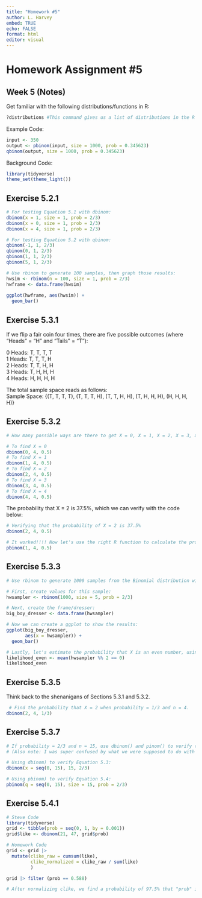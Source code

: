 ```yaml
---
title: "Homework #5"
author: L. Harvey 
embed: TRUE 
echo: FALSE
format: html
editor: visual
---
```


# Homework Assignment #5

## Week 5 (Notes)

Get familiar with the following distributions/functions in R:

```r
?distributions #This command gives us a list of distributions in the R Studio package, including details on different distibution types and a breakdown of their arguments. 
```

Example Code:

```r
input <- 350
output <- pbinom(input, size = 1000, prob = 0.345623)
qbinom(output, size = 1000, prob = 0.345623)
```

Background Code:

```r
library(tidyverse)
theme_set(theme_light())
```

## Exercise 5.2.1

```r
# For testing Equation 5.1 with dbinom: 
dbinom(x = 1, size = 1, prob = 2/3)
dbinom(x = 0, size = 1, prob = 2/3)
dbinom(x = 4, size = 1, prob = 2/3)

# For testing Equation 5.2 with qbinom: 
qbinom(-1, 1, 2/3)
qbinom(0, 1, 2/3)
qbinom(1, 1, 2/3)
qbinom(5, 1, 2/3)

# Use rbinom to generate 100 samples, then graph those results: 
hwsim <- rbinom(n = 100, size = 1, prob = 2/3)
hwframe <- data.frame(hwsim)
       
ggplot(hwframe, aes(hwsim)) +
  geom_bar()
```

## Exercise 5.3.1

If we flip a fair coin four times, there are five possible outcomes (where "Heads" = "H" and "Tails" = "T"):

0 Heads: T, T, T, T\
1 Heads: T, T, T, H\
2 Heads: T, T, H, H\
3 Heads: T, H, H, H\
4 Heads: H, H, H, H

The total sample space reads as follows:\
Sample Space: {(T, T, T, T), (T, T, T, H), (T, T, H, H), (T, H, H, H), (H, H, H, H)}

## Exercise 5.3.2

```r
# How many possible ways are there to get X = 0, X = 1, X = 2, X = 3, and X = 4?

# To find X = 0 
dbinom(0, 4, 0.5)
# To find X = 1
dbinom(1, 4, 0.5)
# To find X = 2
dbinom(2, 4, 0.5)
# To find X = 3
dbinom(3, 4, 0.5)
# To find X = 4
dbinom(4, 4, 0.5)
```

The probability that X = 2 is 37.5%, which we can verify with the code below:

```r
# Verifying that the probability of X = 2 is 37.5%
dbinom(2, 4, 0.5)

# It worked!!!! Now let's use the right R function to calculate the probability of X being less than 1: 
pbinom(1, 4, 0.5)
```

## Exercise 5.3.3

```r
# Use rbinom to generate 1000 samples from the Binomial distribution with size = 5 and probability = 2/3

# First, create values for this sample: 
hwsampler <- rbinom(1000, size = 5, prob = 2/3)

# Next, create the frame/dresser: 
big_boy_dresser <- data.frame(hwsampler)

# Now we can create a ggplot to show the results: 
ggplot(big_boy_dresser, 
       aes(x = hwsampler)) + 
  geom_bar()

# Lastly, let's estimate the probability that X is an even number, using the mean() function on the 1000 values in our hwsampler dataset. 
likelihood_even <- mean(hwsampler %% 2 == 0) 
likelihood_even
```

## Exercise 5.3.5

Think back to the shenanigans of Sections 5.3.1 and 5.3.2.

```r
 # Find the probability that X = 2 when probability = 1/3 and n = 4. 
dbinom(2, 4, 1/3)
```

## Exercise 5.3.7

```r
# If probability = 2/3 and n = 15, use dbinom() and pinom() to verify the results of equations 5.3 and 5.4
# (Also note: I was super confused by what we were supposed to do with this exercise. How do we "verify" an equation other than solving it with dbinom or pbinom?)

# Using dbinom) to verify Equation 5.3:
dbinom(x = seq(0, 15), 15, 2/3)

# Using pbinom) to verify Equation 5.4:
pbinom(q = seq(0, 15), size = 15, prob = 2/3)
```

## Exercise 5.4.1

```r
# Steve Code
library(tidyverse)
grid <- tibble(prob = seq(0, 1, by = 0.001))
grid$like <- dbinom(21, 47, grid$prob)

# Homework Code 
grid <- grid |> 
  mutate(clike_raw = cumsum(like), 
         clike_normalized = clike_raw / sum(like)
         )

grid |> filter (prob == 0.588)

# After normalizing clike, we find a probability of 97.5% that "prob" is equal to or greater than .588. 
```
